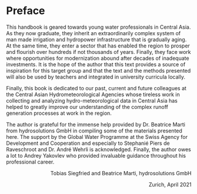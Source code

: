 # Preface {#preface .unnumbered}

This handbook is geared towards young water professionals in Central Asia. As they now graduate, they inherit an extraordinarily complex system of man made irrigation and hydropower infrastructure that is gradually aging. At the same time, they enter a sector that has enabled the region to prosper and flourish over hundreds if not thousands of years. Finally, they face work where opportunities for modernization abound after decades of inadequate investments. It is the hope of the author that this text provides a source of inspiration for this target group and that the text and the methods presented will also be used by teachers and integrated in university curricula locally.

Finally, this book is dedicated to our past, current and future colleagues at the Central Asian Hydrometeorological Agencies whose tireless work in collecting and analyzing hydro-meteorological data in Central Asia has helped to greatly improve our understanding of the complex runoff generation processes at work in the region.

The author is grateful for the immense help provided by Dr. Beatrice Marti from hydrosolutions GmbH in compiling some of the materials presented here. The support by the Global Water Programme at the Swiss Agency for Development and Cooperation and especially to Stephanié Piers de Raveschroot and Dr. André Wehrli is acknowledged. Finally, the author owes a lot to Andrey Yakovlev who provided invaluable guidance throughout his professional career.

::: {style="text-align: right"}
Tobias Siegfried and Beatrice Marti, hydrosolutions GmbH
:::

::: {style="text-align: right"}
Zurich, April 2021
:::
